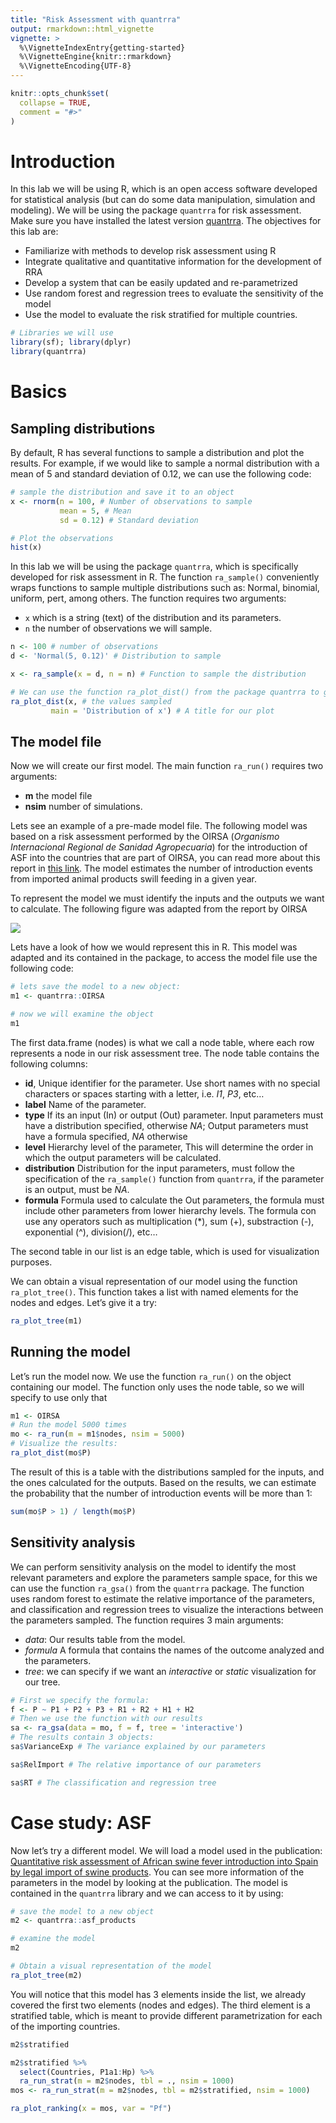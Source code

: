 ```yaml
---
title: "Risk Assessment with quantrra"
output: rmarkdown::html_vignette
vignette: >
  %\VignetteIndexEntry{getting-started}
  %\VignetteEngine{knitr::rmarkdown}
  %\VignetteEncoding{UTF-8}
---
```


```r
knitr::opts_chunk$set(
  collapse = TRUE,
  comment = "#>"
)
```

# Introduction

In this lab we will be using R, which is an open access software developed for statistical analysis (but can do some data manipulation, simulation and modeling). We will be using the package `quantrra` for risk assessment.  Make sure you have installed the latest version [quantrra](https://github.com/spablotemporal/quantrra). The objectives for this lab are:  

  - Familiarize with methods to develop risk assessment using R
  - Integrate qualitative and quantitative information for the development of RRA
  - Develop a system that can be easily updated and re-parametrized
  - Use random forest and regression trees to evaluate the sensitivity of the model
  - Use the model to evaluate the risk stratified for multiple countries.

```r
# Libraries we will use
library(sf); library(dplyr)
library(quantrra)
```

# Basics

## Sampling distributions

By default, R has several functions to sample a distribution and plot the results. For example, if we would like to sample a normal distribution with a mean of 5 and standard deviation of 0.12, we can use the following code:

```r
# sample the distribution and save it to an object
x <- rnorm(n = 100, # Number of observations to sample
           mean = 5, # Mean 
           sd = 0.12) # Standard deviation

# Plot the observations
hist(x)
```

In this lab we will be using the package `quantrra`, which is specifically developed for risk assessment in R. The function `ra_sample()` conveniently wraps functions to sample multiple distributions such as: Normal, binomial, uniform, pert, among others. The function requires two arguments:

-   `x` which is a string (text) of the distribution and its parameters.\
-   `n` the number of observations we will sample.

```r
n <- 100 # number of observations
d <- 'Normal(5, 0.12)' # Distribution to sample

x <- ra_sample(x = d, n = n) # Function to sample the distribution

# We can use the function ra_plot_dist() from the package quantrra to get a more familiar output:
ra_plot_dist(x, # the values sampled
         main = 'Distribution of x') # A title for our plot
```

## The model file

Now we will create our first model. The main function `ra_run()` requires two arguments:

-   **m** the model file
-   **nsim** number of simulations.

Lets see an example of a pre-made model file. The following model was based on a risk assessment performed by the OIRSA (*Organismo Internacional Regional de Sanidad Agropecuaria*) for the introduction of ASF into the countries that are part of OIRSA, you can read more about this report in [this link](https://www.oirsa.org/contenido/2020/AR_PPA_Edición%20revisada%2001_07_20.pdf). The model estimates the number of introduction events from imported animal products swill feeding in a given year.

To represent the model we must identify the inputs and the outputs we want to calculate. The following figure was adapted from the report by OIRSA

![](../docs/img/m1.png) 

Lets have a look of how we would represent this in R. This model was adapted and its contained in the package, to access the model file use the following code:

```r
# lets save the model to a new object:
m1 <- quantrra::OIRSA

# now we will examine the object
m1
```

The first data.frame (nodes) is what we call a node table, where each row represents a node in our risk assessment tree. The node table contains the following columns:
  
  - **id**, Unique identifier for the parameter. Use short names with no special characters or spaces starting with a letter, i.e. *I1*, *P3*, etc...
  - **label**  Name of the parameter.
  - **type**  If its an input (In) or output (Out) parameter. Input parameters must have a distribution specified, otherwise *NA*; Output parameters must have a formula specified, *NA* otherwise
  - **level**  Hierarchy level of the parameter, This will determine the order in which the output parameters will be calculated.
  - **distribution** Distribution for the input parameters, must follow the specification of the `ra_sample()` function from `quantrra`, if the parameter is an output, must be *NA*.  
  - **formula** Formula used to calculate the Out parameters, the formula must include other parameters from lower hierarchy levels. The formula con use any operators such as multiplication (*), sum (+), substraction (-), exponential (^), division(/), etc...

The second table in our list is an edge table, which is used for visualization purposes. 

We can obtain a visual representation of our model using the function `ra_plot_tree()`. This function takes a list with named elements for the nodes and edges. Let's give it a try:

```r
ra_plot_tree(m1)
```

## Running the model

Let's run the model now. We use the function `ra_run()` on the object containing our model. The function only uses the node table, so we will specify to use only that

```r
m1 <- OIRSA
# Run the model 5000 times
mo <- ra_run(m = m1$nodes, nsim = 5000)
# Visualize the results:
ra_plot_dist(mo$P)
```

The result of this is a table with the distributions sampled for the inputs, and the ones calculated for the outputs. Based on the results, we can estimate the probability that the number of introduction events will be more than 1:


```r
sum(mo$P > 1) / length(mo$P)
```

## Sensitivity analysis

We can perform sensitivity analysis on the model to identify the most relevant parameters and explore the parameters sample space, for this we can use the function  `ra_gsa()` from the `quantrra` package. The function uses random forest to estimate the relative importance of the parameters, and classification and regression trees to visualize the interactions between the parameters sampled. The function requires 3 main arguments:  
  
  - *data*: Our results table from the model.  
  - *formula* A formula that contains the names of the outcome analyzed and the parameters.  
  - *tree*: we can specify if we want an *interactive* or *static* visualization for our tree. 

```r
# First we specify the formula:
f <- P ~ P1 + P2 + P3 + R1 + R2 + H1 + H2
# Then we use the function with our results
sa <- ra_gsa(data = mo, f = f, tree = 'interactive')
# The results contain 3 objects:
sa$VarianceExp # The variance explained by our parameters
```


```r
sa$RelImport # The relative importance of our parameters
```


```r
sa$RT # The classification and regression tree
```

# Case study: ASF

Now let's try a different model. We will load a model used in the publication: [Quantitative risk assessment of African swine fever introduction into Spain by legal import of swine products](https://linkinghub.elsevier.com/retrieve/pii/S0034528823002412). You can see more information of the parameters in the model by looking at the publication. The model is contained in the `quantrra` library and we can access to it by using:

```r
# save the model to a new object
m2 <- quantrra::asf_products

# examine the model
m2

# Obtain a visual representation of the model
ra_plot_tree(m2)
```

You will notice that this model has 3 elements inside the list, we already covered the first two elements (nodes and edges). The third element is a stratified table, which is meant to provide different parametrization for each of the importing countries.

```r
m2$stratified
```


```r
m2$stratified %>% 
  select(Countries, P1a1:Hp) %>% 
  ra_run_strat(m = m2$nodes, tbl = ., nsim = 1000)
mos <- ra_run_strat(m = m2$nodes, tbl = m2$stratified, nsim = 1000)

ra_plot_ranking(x = mos, var = "Pf")
```
